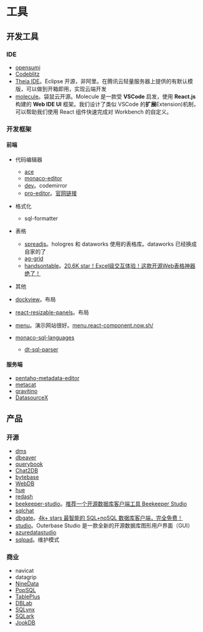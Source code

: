 # 工具

## 开发工具

### IDE

* [opensumi](https://opensumi.com/zh)
* [Codeblitz](https://codeblitz.opensumi.com/zh)
* [Theia IDE](https://theia-ide.org/)。Eclipse 开源，非阿里。在腾讯云轻量服务器上提供的有默认模版，可以做到开箱即用，实现云端开发
* [molecule](https://github.com/DTStack/molecule)。袋鼠云开源。Molecule 是一款受 **VSCode** 启发，使用 **React.js** 构建的 **Web IDE UI** 框架。我们设计了类似 VSCode 的**扩展**Extension)机制，可以帮助我们使用 React 组件快速完成对 Workbench 的自定义。

### 开发框架

#### 前端

* 代码编辑器
  * [ace](https://github.com/ajaxorg/ace)
  * [monaco-editor](https://github.com/microsoft/monaco-editor)
  * [dev](https://github.com/codemirror/dev)。codemirror
  * [pro-editor](https://github.com/ant-design/pro-editor)。[官网链接](https://pro-editor.antdigital.dev/zh-CN)

* 格式化
  * sql-formatter

* 表格
  * [spreadjs](https://www.grapecity.com.cn/developer/spreadjs)。hologres 和 dataworks 使用的表格库。dataworks 已经换成自家的了
  * [ag-grid](https://github.com/ag-grid/ag-grid)
  * [handsontable](https://github.com/handsontable/handsontable)。[20.6K star！Excel级交互体验！这款开源Web表格神器绝了！](https://mp.weixin.qq.com/s?__biz=Mzk0MjcxOTM2Nw==&mid=2247490372&idx=1&sn=65458cfe9eeff1871a50b97ac1c3fd43&chksm=c2c4d5804b94aea86f4575f3a34f8e98a6842136a3ba4fabb604fc21da92c7f1ec480ef4671e&mpshare=1&scene=1&srcid=0408t4dQPVOofT9mnYYm4PjG&sharer_shareinfo=271a0da6260c7008e68f048df7eae677&sharer_shareinfo_first=c26368e8e527055f8b6ba1f086a7bbf2&version=4.1.10.99312&platform=mac#rd)

* 其他
* [dockview](https://github.com/mathuo/dockview)。布局
* [react-resizable-panels](https://github.com/bvaughn/react-resizable-panels)。布局
* [menu](https://github.com/react-component/menu)。演示网站很好。[menu.react-component.now.sh/](https://menu.react-component.now.sh/)
* [monaco-sql-languages](https://github.com/DTStack/monaco-sql-languages)
  * [dt-sql-parser](https://github.com/DTStack/dt-sql-parser)

#### 服务端

* [pentaho-metadata-editor](https://github.com/pentaho/pentaho-metadata-editor)
* [metacat](https://github.com/Netflix/metacat)
* [gravitino](https://github.com/apache/gravitino)
* [DatasourceX](https://github.com/DTStack/DatasourceX)

## 产品

### 开源

* [dms](https://github.com/basedt/dms)
* [dbeaver](https://github.com/dbeaver/dbeaver)
* [querybook](https://github.com/pinterest/querybook)
* [Chat2DB](https://github.com/chat2db/Chat2DB)
* [bytebase](https://github.com/bytebase/bytebase)
* [WebDB](https://github.com/WebDB-App/app)
* [hue](https://github.com/cloudera/hue)
* [redash](https://github.com/getredash/redash)
* [beekeeper-studio](https://github.com/beekeeper-studio/beekeeper-studio)。[推荐一个开源数据库客户端工具 Beekeeper Studio](https://mp.weixin.qq.com/s?__biz=MzAxNTMzNDQxNQ==&mid=2247484272&idx=1&sn=4126f2dbcada1913277153a194f820e9&chksm=9b84ee10acf367063e6ee89b953522da4916953b30705201e8de1435123bddc540534cd6b2e9&mpshare=1&scene=1&srcid=0306xMvoxhjwG4mhXFFVCZsV&sharer_shareinfo=2ce66f906c6177d0737b5a6c58238a40&sharer_shareinfo_first=a5ec4b383159220b1ff2895ec493743f&version=4.1.10.99312&platform=mac#rd)
* [sqlchat](https://github.com/sqlchat/sqlchat)
* [dbgate](https://github.com/dbgate/dbgate)。[4k+ stars 最智能的 SQL+noSQL 数据库客户端，完全免费！](https://mp.weixin.qq.com/s?__biz=Mzg3ODUzMjI5Ng==&mid=2247497967&idx=1&sn=5fe342a437c65d893d4f5ff7e186d4e5&chksm=cf10fb48f867725ecd92e5d60a498bd29ac84797c093fe1cc021015c5ef2dd385845d9e0a8fb&mpshare=1&scene=1&srcid=0303163GaVcKXp5gn7b9KoRR&sharer_shareinfo=799dda35c6473f086b8ff577ba0317fa&sharer_shareinfo_first=ef006479280b02193a93a40c6d336bcc&version=4.1.10.99312&platform=mac#rd)
* [studio](https://github.com/outerbase/studio)。Outerbase Studio 是一款全新的开源数据库图形用户界面（GUI）
* [azuredatastudio](https://github.com/microsoft/azuredatastudio)
* [sqlpad](https://github.com/sqlpad/sqlpad)。维护模式

### 商业

* navicat
* datagrip
* [NineData](https://www.ninedata.cloud/docker)
* [PopSQL](https://popsql.com/)
* [TablePlus](https://tableplus.com/)
* [DBLab](https://dblab.ai/)
* [SQLynx](https://www.maicongs.com/zh-cn/document/online-sqlynx-document/)
* [SQLark](https://www.sqlark.com/)
* [JookDB](https://jookdb.com/)
